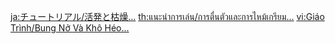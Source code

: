 {{Tutorial
|title    = Activation and scorching...
|subtitle = Exploration Knowledge
|type     = Adventure
|icon     = Icon Tutorial Combat.png
|about    = Tri-Lakshana Creature
|image1   = Tutorial Activation and scorching... 1.png
|text1    = In Sumeru, special creatures exist that can transform due to stimuli from external [[elemental]] energy. These are referred to as "[[Tri-Lakshana Creature]]s."
|image2   = Tutorial Activation and scorching... 2.png
|text2    = When they come into contact with {{Color|help|Electro or Pyro}}, they will enter either an {{Color|Electro|Activated}} or a {{Color|Pyro|Scorched}} state.<br>Use this objects and the unique abilities of their various forms to aid in your adventure.
|sort     = 6164
}}
<noinclude>
<!-- interwikis -->
[[ja:チュートリアル/活発と枯燥…]]
[[th:แนะนำการเล่น/การตื่นตัวและการไหม้เกรียม...]]
[[vi:Giáo Trình/Bung Nở Và Khô Héo...]]
</noinclude>